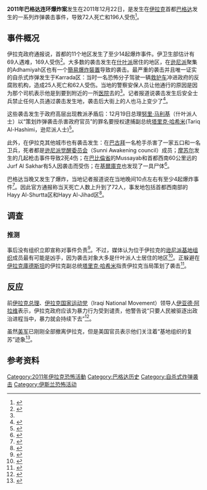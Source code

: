 {{Infobox terrorist attack
|title=2011年12月巴格达爆炸事件  
|image=
|location={{IRQ}}[[巴格达|巴格达]]
|target=平民、政府官员
|date={{Start date|2011|12|22|df=y}}
|time-begin=
|time-end=
|timezone=[[UTC+3|UTC+3]]
|type=自杀式炸弹、汽车炸弹袭击、路边炸弹袭击、[[74號反坦克手榴彈|74號反坦克手榴彈]]
|fatalities= 至少72人
|injuries= 至少196人
|susperps=伊拉克的[[基地组织|基地组织]]分子
|perps= 
|Footage=
}}

'''2011年巴格达连环爆炸案'''发生在2011年12月22日，是发生在[[伊拉克|伊拉克]]首都[[巴格达|巴格达]]发生的一系列炸弹袭击事件，导致72人死亡和196人受伤<ref name="Wave CNN">{{cite news |title=Wave of bombings in Iraqi capital kills 63, wounds 185 amid political unrest |author=Mohammed Tawfeeq |url=http://edition.cnn.com/2011/12/22/world/meast/iraq-violence/?hpt=hp_t1 |newspaper=CNN |date=22 December 2011 |accessdate=22 December 2011 |archive-date=2016-03-05 |archive-url=https://web.archive.org/web/20160305100621/http://edition.cnn.com/2011/12/22/world/meast/iraq-violence/?hpt=hp_t1 |dead-url=no }}</ref>。

==事件概况==
伊拉克政府通报说，首都的11个地区发生了至少14起爆炸事件。伊卫生部估计有69人遇难，169人受伤<ref name=guardian>{{cite news|title=Baghdad bomb attacks leave scores dead and hundreds injured|url=http://www.guardian.co.uk/world/2011/dec/22/baghdad-bomb-attacks-iraq|accessdate=22 December 2011|newspaper=[[The_Guardian|The Guardian]]|date=22 December 2011|archive-date=2012-05-30|archive-url=https://web.archive.org/web/20120530123351/http://www.guardian.co.uk/world/2011/dec/22/baghdad-bomb-attacks-iraq|dead-url=no}}</ref>。大多数的袭击发生在[[什叶派|什叶派]]居住的地区，在[[逊尼派|逊尼派]]聚集的Adhamiyah区也有一个[[簡易爆炸裝置|簡易爆炸裝置]]导致的袭击。最严重的袭击并且唯一证实的自杀式炸弹发生于Karrada区：当时一名恐怖分子驾驶一辆[[救护车|救护车]]冲进政府的反腐败机构，造成25人死亡和62人受伤。当地的警察安保人员让他通行的原因是因为那个司机表示他是到要到附近的一所[[医院|医院]]去的<ref name=guardian />。记者报道说袭击发生后安全士兵禁止任何人员通过袭击发生地，袭击后大街上的人也马上变少了<ref>{{Cite web |url=https://twitter.com/#!/JomanaCNN/status/149780285158989825 |title=存档副本 |accessdate=2011-12-25 |archive-date=2016-11-03 |archive-url=https://web.archive.org/web/20161103181657/https://twitter.com/notch/status/192755231275229185#!/JomanaCNN/status/149780285158989825 |dead-url=no }}</ref>。

这些袭击发生于政府高层出现教派矛盾后：12月19日总理[[努里·马利基|努里·马利基]]（什叶派人士）以“策划炸弹袭击杀害政府官员”的罪名要授权逮捕副总统[[塔里克·哈希米|塔里克·哈希米]](Tariq Al-Hashimi，逊尼派人士)<ref>{{Cite web |url=https://twitter.com/#!/arwaCNN/status/149780224287051776 |title=存档副本 |accessdate=2011-12-25 |archive-date=2016-11-03 |archive-url=https://web.archive.org/web/20161103181657/https://twitter.com/notch/status/192755231275229185#!/arwaCNN/status/149780224287051776 |dead-url=no }}</ref>。

此外，在伊拉克其他城市也有袭击发生：在[[巴古拜|巴古拜]]一名枪手杀害了一家五口和一名卫兵，死者都是[[逊尼派觉醒委员会|逊尼派觉醒委员会]]（Sunni Awakening council）成员；[[摩苏尔|摩苏尔]]发生的几起枪击事件导致2死4伤；在[[巴比倫省|巴比倫省]]的Mussayab和首都西南60公里远的Jurf Al Sakhar有5人因袭击而受伤；在[[基爾庫克|基爾庫克]]也发现了一具尸体<ref>{{cite web |author=Source: reuters // Reuters |url=http://www.trust.org/alertnet/news/factbox-security-developments-in-iraq-december-22/ |title=FACTBOX-Security developments in Iraq, December 22 - AlertNet |publisher=Trust.org |date= |accessdate=2011年12月22日 |deadurl=yes |archiveurl=https://archive.is/20120918051729/http://www.trust.org/alertnet/news/factbox-security-developments-in-iraq-december-22/ |archivedate=2012年9月18日 }}</ref>。

巴格达当晚又发生了爆炸，当地记者报道说在当地晚间10点左右有至少4起爆炸事件<ref>{{Cite web |url=https://twitter.com/#!/mtawfeeqCNN/status/149923919418245120 |title=存档副本 |accessdate=2011-12-25 |archive-date=2016-11-03 |archive-url=https://web.archive.org/web/20161103181657/https://twitter.com/notch/status/192755231275229185#!/mtawfeeqCNN/status/149923919418245120 |dead-url=no }}</ref>。因此官方通报称当天死亡人数上升到了72人，事发地包括首都西南部的Hayy Al-Shurtta区和Hayy Al-Jihad区<ref>{{cite web |author=Source: Reuters |url=http://www.trust.org/alertnet/news/shiites-targeted-as-baghdad-blasts-kill-72/ |title=Shi'ites targeted as Baghdad blasts kill 72 |publisher=Trust.org |date= |accessdate=2011年12月22日 |deadurl=yes |archiveurl=https://archive.is/20120919122546/http://www.trust.org/alertnet/news/shiites-targeted-as-baghdad-blasts-kill-72/ |archivedate=2012年9月19日 }}</ref>。

== 调查 ==

=== 推测 ===
事后没有组织立即宣称对事件负责<ref>{{cite news|title=Bombs Rock Baghdad|url=http://www.voanews.com/english/news/Blasts-Kill-Dozens-in-Iraq-as-Political-Crisis-Continues-136054818.html|accessdate=22 December 2011|newspaper=[[Voice_of_America|Voice of America]]|date=2011年12月22日|archive-url=https://web.archive.org/web/20111222174521/http://www.voanews.com/english/news/Blasts-Kill-Dozens-in-Iraq-as-Political-Crisis-Continues-136054818.html|archive-date=2011年12月22日|dead-url=yes}}</ref>。不过，媒体认为位于伊拉克的[[逊尼派|逊尼派]][[基地组织|基地组织]]成员最有可能是凶手，因为袭击对象大多是什叶派人士居住的地区<ref>{{cite news|title=String of Baghdad attacks kills at least 69|url=http://www.cbsnews.com/8301-202_162-57346927/string-of-baghdad-attacks-kills-at-least-69/|accessdate=2011年12月22日|date=2011年12月22日|archive-date=2012年2月3日|archive-url=https://web.archive.org/web/20120203135006/http://www.cbsnews.com/8301-202_162-57346927/string-of-baghdad-attacks-kills-at-least-69/|dead-url=no}}</ref>。正躲避在[[伊拉克庫德斯坦|伊拉克庫德斯坦]]的伊拉克副总统[[塔里克·哈希米|塔里克·哈希米]]指责伊拉克当局策划了袭击<ref>{{cite news|title=Baghdad blasts: Hashemi accuses government over attacks|url=http://www.bbc.co.uk/news/world-middle-east-16325282|accessdate=2011年12月24日|newspaper=BBC|date=2011年12月24日|archive-date=2020年11月11日|archive-url=https://web.archive.org/web/20201111205439/https://www.bbc.co.uk/news/world-middle-east-16325282|dead-url=no}}</ref>。

==反应==
前[[伊拉克总理|伊拉克总理]]、[[伊拉克国家运动党|伊拉克国家运动党]]（Iraqi National Movement）领导人[[伊亚德·阿拉维|伊亚德·阿拉维]]表示，伊拉克政府应该为暴力行为受到谴责，他警告说“只要人民被驱逐出政治进程当中，暴力就会持续下去”<ref>{{cite web |url=http://www.newser.com/article/d9rphhdg2/wave-of-bombings-across-iraqi-capital-kills-60-as-sectarian-tensions-spike.html |title=Wave of bombings across Iraqi capital kills 60 as sectarian tensions spike |publisher=Newser |date=2011年12月22日 |accessdate=2011年12月22日 }}{{dead link|date=十一月 2017 |bot=InternetArchiveBot }}</ref>。

虽然[[美军|美军]]已刚刚全部撤离伊拉克，但是美国官员表示他们关注着“基地组织的复苏”迹象<ref>{{cite web |url=http://www.usatoday.com/news/world/iraq/story/2011-12-22/Baghdad-Iraq-bombings/52152872/1 |title=Baghdad blasts kill at least 60 – |publisher=Usatoday.com |date= |accessdate=2011年12月22日 |archive-date=2012-04-20 |archive-url=https://web.archive.org/web/20120420155541/http://www.usatoday.com/news/world/iraq/story/2011-12-22/Baghdad-Iraq-bombings/52152872/1 |dead-url=no }}</ref>。

== 参考资料 == 
{{reflist}}

[[Category:2011年伊拉克恐怖活動|Category:2011年伊拉克恐怖活動]]
[[Category:巴格达历史|Category:巴格达历史]]
[[Category:自杀式炸弹袭击|Category:自杀式炸弹袭击]]
[[Category:伊斯兰恐怖活动|Category:伊斯兰恐怖活动]]